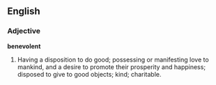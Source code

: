 ==English==

===Adjective===

'''benevolent'''

#Having a disposition to do good; possessing or manifesting love to mankind, and a desire to promote their prosperity and happiness; disposed to give to good objects; kind; charitable.